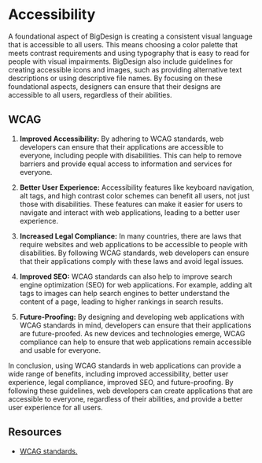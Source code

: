 # Accessibility

A foundational aspect of BigDesign is creating a consistent visual language that is accessible to all users. This means choosing a color palette that meets contrast requirements and using typography that is easy to read for people with visual impairments. BigDesign also include guidelines for creating accessible icons and images, such as providing alternative text descriptions or using descriptive file names. By focusing on these foundational aspects, designers can ensure that their designs are accessible to all users, regardless of their abilities.

## WCAG

1. **Improved Accessibility:** By adhering to WCAG standards, web developers can ensure that their applications are accessible to everyone, including people with disabilities. This can help to remove barriers and provide equal access to information and services for everyone.

2. **Better User Experience:** Accessibility features like keyboard navigation, alt tags, and high contrast color schemes can benefit all users, not just those with disabilities. These features can make it easier for users to navigate and interact with web applications, leading to a better user experience.

3. **Increased Legal Compliance:** In many countries, there are laws that require websites and web applications to be accessible to people with disabilities. By following WCAG standards, web developers can ensure that their applications comply with these laws and avoid legal issues.

4. **Improved SEO:** WCAG standards can also help to improve search engine optimization (SEO) for web applications. For example, adding alt tags to images can help search engines to better understand the content of a page, leading to higher rankings in search results.

5. **Future-Proofing:** By designing and developing web applications with WCAG standards in mind, developers can ensure that their applications are future-proofed. As new devices and technologies emerge, WCAG compliance can help to ensure that web applications remain accessible and usable for everyone.

In conclusion, using WCAG standards in web applications can provide a wide range of benefits, including improved accessibility, better user experience, legal compliance, improved SEO, and future-proofing. By following these guidelines, web developers can create applications that are accessible to everyone, regardless of their abilities, and provide a better user experience for all users.

## Resources

- [WCAG standards.](https://www.w3.org/WAI/standards-guidelines/wcag/ "https://www.w3.org/WAI/standards-guidelines/wcag/")